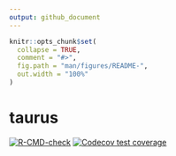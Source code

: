 ```yaml
---
output: github_document
---
```


<!-- README.md is generated from README.Rmd. Please edit that file -->

```r
knitr::opts_chunk$set(
  collapse = TRUE,
  comment = "#>",
  fig.path = "man/figures/README-",
  out.width = "100%"
)
```

# taurus

<!-- badges: start -->
[![R-CMD-check](https://github.com/asshah4/taurus/actions/workflows/R-CMD-check.yaml/badge.svg)](https://github.com/asshah4/taurus/actions/workflows/R-CMD-check.yaml)
[![Codecov test coverage](https://codecov.io/gh/asshah4/taurus/branch/main/graph/badge.svg)](https://app.codecov.io/gh/asshah4/taurus?branch=main)
<!-- badges: end -->

